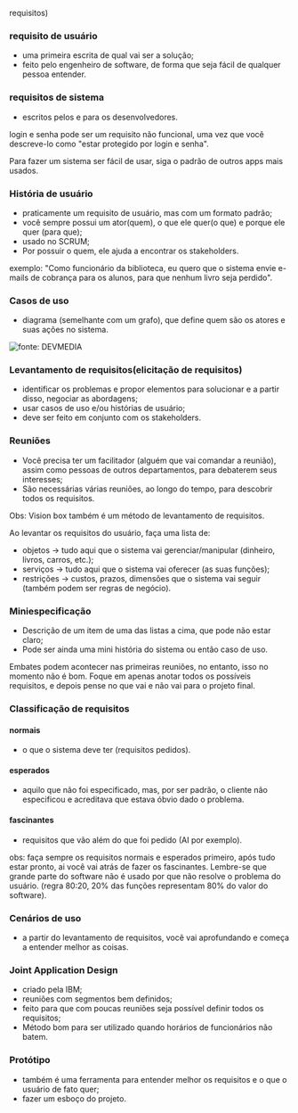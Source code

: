 





requisitos)

### requisito de usuário

-   uma primeira escrita de qual vai ser a solução;
-   feito pelo engenheiro de software, de forma que seja fácil de
    qualquer pessoa entender.








### requisitos de sistema

-   escritos pelos e para os desenvolvedores.








login e senha pode ser um requisito não funcional, uma vez que você
descreve-lo como "estar protegido por login e senha".








Para fazer um sistema ser fácil de usar, siga o padrão de outros apps
mais usados.








### História de usuário

-   praticamente um requisito de usuário, mas com um formato padrão;
-   você sempre possui um ator(quem), o que ele quer(o que) e porque ele
    quer (para que);
-   usado no SCRUM;
-   Por possuir o quem, ele ajuda a encontrar os stakeholders.

exemplo: "Como funcionário da biblioteca, eu quero que o sistema envie
e-mails de cobrança para os alunos, para que nenhum livro seja perdido".








### Casos de uso

-   diagrama (semelhante com um grafo), que define quem são os atores e
    suas ações no sistema.

![fonte:
[DEVMEDIA](https://www.devmedia.com.br/o-que-e-uml-e-diagramas-de-caso-de-uso-introducao-pratica-a-uml/23408)](/image/image_187.png)








### Levantamento de requisitos(elicitação de requisitos)

-   identificar os problemas e propor elementos para solucionar e a
    partir disso, negociar as abordagens;
-   usar casos de uso e/ou histórias de usuário;
-   deve ser feito em conjunto com os stakeholders.








### Reuniões

-   Você precisa ter um facilitador (alguém que vai comandar a reunião),
    assim como pessoas de outros departamentos, para debaterem seus
    interesses;
-   São necessárias várias reuniões, ao longo do tempo, para descobrir
    todos os requisitos.








Obs: Vision box também é um método de levantamento de requisitos.








Ao levantar os requisitos do usuário, faça uma lista de:

-   objetos → tudo aqui que o sistema vai gerenciar/manipular (dinheiro,
    livros, carros, etc.);
-   serviços → tudo aqui que o sistema vai oferecer (as suas funções);
-   restrições → custos, prazos, dimensões que o sistema vai seguir
    (também podem ser regras de negócio).








### Miniespecificação

-   Descrição de um item de uma das listas a cima, que pode não estar
    claro;
-   Pode ser ainda uma mini história do sistema ou então caso de uso.








Embates podem acontecer nas primeiras reuniões, no entanto, isso no
momento não é bom. Foque em apenas anotar todos os possíveis requisitos,
e depois pense no que vai e não vai para o projeto final.








### Classificação de requisitos

#### normais

-   o que o sistema deve ter (requisitos pedidos).

#### esperados

-   aquilo que não foi especificado, mas, por ser padrão, o cliente não
    especificou e acreditava que estava óbvio dado o problema.

#### fascinantes

-   requisitos que vão além do que foi pedido (AI por exemplo).

obs: faça sempre os requisitos normais e esperados primeiro, após tudo
estar pronto, ai você vai atrás de fazer os fascinantes. Lembre-se que
grande parte do software não é usado por que não resolve o problema do
usuário. (regra 80:20, 20% das funções representam 80% do valor do
software).








### Cenários de uso

-   a partir do levantamento de requisitos, você vai aprofundando e
    começa a entender melhor as coisas.








### Joint Application Design

-   criado pela IBM;
-   reuniões com segmentos bem definidos;
-   feito para que com poucas reuniões seja possível definir todos os
    requisitos;
-   Método bom para ser utilizado quando horários de funcionários não
    batem.








### Protótipo

-   também é uma ferramenta para entender melhor os requisitos e o que o
    usuário de fato quer;
-   fazer um esboço do projeto.


